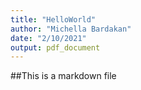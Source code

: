 ```yaml
---
title: "HelloWorld"
author: "Michella Bardakan"
date: "2/10/2021"
output: pdf_document
---
```


##This is a markdown file
